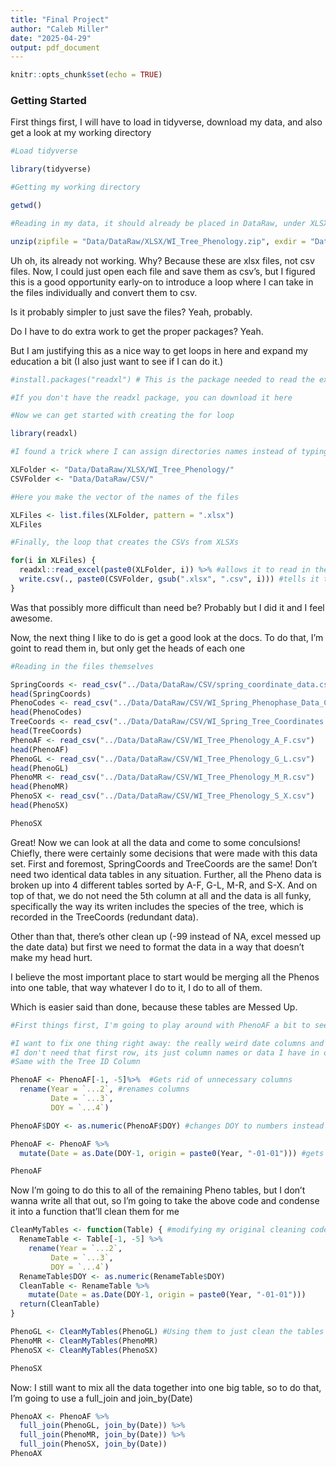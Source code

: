 ```yaml
---
title: "Final Project"
author: "Caleb Miller"
date: "2025-04-29"
output: pdf_document
---
```


```r
knitr::opts_chunk$set(echo = TRUE)
```

### Getting Started

First things first, I will have to load in tidyverse, download my data, and also get a look at my working directory
```r
#Load tidyverse

library(tidyverse)

#Getting my working directory

getwd()

#Reading in my data, it should already be placed in DataRaw, under XLSX

unzip(zipfile = "Data/DataRaw/XLSX/WI_Tree_Phenology.zip", exdir = "Data/DataRaw/XLSX/")

```
Uh oh, its already not working. Why? Because these are xlsx files, not csv files. Now, I could just open each file and save them as csv's, but I figured this is a good opportunity early-on to introduce a loop where I can take in the files individually and convert them to csv.

Is it probably simpler to just save the files? Yeah, probably.

Do I have to do extra work to get the proper packages? Yeah.

But I am justifying this as a nice way to get loops in here and expand my education a bit (I also just want to see if I can do it.)

```r
#install.packages("readxl") # This is the package needed to read the excel documents

#If you don't have the readxl package, you can download it here
```

```r
#Now we can get started with creating the for loop

library(readxl)

#I found a trick where I can assign directories names instead of typing every time

XLFolder <- "Data/DataRaw/XLSX/WI_Tree_Phenology/"
CSVFolder <- "Data/DataRaw/CSV/"

#Here you make the vector of the names of the files

XLFiles <- list.files(XLFolder, pattern = ".xlsx")
XLFiles

#Finally, the loop that creates the CSVs from XLSXs

for(i in XLFiles) {
  readxl::read_excel(paste0(XLFolder, i)) %>% #allows it to read in the XLSX doc
  write.csv(., paste0(CSVFolder, gsub(".xlsx", ".csv", i))) #tells it to take the XLSX doc, change it to a CSV by changing .xlsx to .csv, then put it in the folder
}
```

Was that possibly more difficult than need be? Probably but I did it and I feel awesome.

Now, the next thing I like to do is get a good look at the docs. To do that, I'm goint to read them in, but only get the heads of each one

```r
#Reading in the files themselves

SpringCoords <- read_csv("../Data/DataRaw/CSV/spring_coordinate_data.csv")
head(SpringCoords)
PhenoCodes <- read_csv("../Data/DataRaw/CSV/WI_Spring_Phenophase_Data_Codes.csv")
head(PhenoCodes)
TreeCoords <- read_csv("../Data/DataRaw/CSV/WI_Spring_Tree_Coordinates.csv")
head(TreeCoords)
PhenoAF <- read_csv("../Data/DataRaw/CSV/WI_Tree_Phenology_A_F.csv")
head(PhenoAF)
PhenoGL <- read_csv("../Data/DataRaw/CSV/WI_Tree_Phenology_G_L.csv")
head(PhenoGL)
PhenoMR <- read_csv("../Data/DataRaw/CSV/WI_Tree_Phenology_M_R.csv")
head(PhenoMR)
PhenoSX <- read_csv("../Data/DataRaw/CSV/WI_Tree_Phenology_S_X.csv")
head(PhenoSX)

PhenoSX
```

Great! Now we can look at all the data and come to some conculsions! Chiefly, there were certainly some decisions that were made with this data set. First and foremost, SpringCoords and TreeCoords are the same! Don't need two identical data tables in any situation. Further, all the Pheno data is broken up into 4 different tables sorted by A-F, G-L, M-R, and S-X. And on top of that, we do not need the 5th column at all and the data is all funky, specifically the way its writen includes the species of the tree, which is recorded in the TreeCoords (redundant data).

Other than that, there's other clean up (-99 instead of NA, excel messed up the date data) but first we need to format the data in a way that doesn't make my head hurt.

I believe the most important place to start would be merging all the Phenos into one table, that way whatever I do to it, I do to all of them.

Which is easier said than done, because these tables are Messed Up.

```r
#First things first, I'm going to play around with PhenoAF a bit to see if i can format it the way I want

#I want to fix one thing right away: the really weird date columns and weird first column. But how do I do that?
#I don't need that first row, its just column names or data I have in other sheets
#Same with the Tree ID Column

PhenoAF <- PhenoAF[-1, -5]%>%  #Gets rid of unnecessary columns
  rename(Year = `...2`, #renames columns
         Date = `...3`,
         DOY = `...4`)

PhenoAF$DOY <- as.numeric(PhenoAF$DOY) #changes DOY to numbers instead of characters

PhenoAF <- PhenoAF %>% 
  mutate(Date = as.Date(DOY-1, origin = paste0(Year, "-01-01"))) #gets actual date instead of messed-up Excel dates

PhenoAF
```

Now I'm going to do this to all of the remaining Pheno tables, but I don't wanna write all that out, so I'm going to take the above code and condense it into a function that'll clean them for me

```r
CleanMyTables <- function(Table) { #modifying my original cleaning code into a function
  RenameTable <- Table[-1, -5] %>%
    rename(Year = `...2`, 
         Date = `...3`,
         DOY = `...4`)
  RenameTable$DOY <- as.numeric(RenameTable$DOY)
  CleanTable <- RenameTable %>%
    mutate(Date = as.Date(DOY-1, origin = paste0(Year, "-01-01")))
  return(CleanTable)
}

PhenoGL <- CleanMyTables(PhenoGL) #Using them to just clean the tables for me
PhenoMR <- CleanMyTables(PhenoMR)
PhenoSX <- CleanMyTables(PhenoSX)

PhenoSX
```

Now: I still want to mix all the data together into one big table, so to do that, I'm going to use a full_join and join_by(Date)

```r
PhenoAX <- PhenoAF %>% 
  full_join(PhenoGL, join_by(Date)) %>% 
  full_join(PhenoMR, join_by(Date)) %>% 
  full_join(PhenoSX, join_by(Date))
PhenoAX
```

